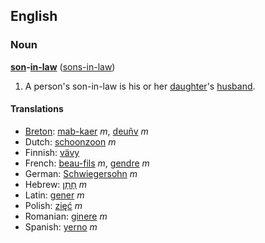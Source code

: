 ==English==
===Noun===
'''[[son]]-[[in-law]]''' ([[sons-in-law]])

# A person's son-in-law is his or her [[daughter]]'s [[husband]].

====Translations====
*[[Breton]]: [[mab-kaer]] ''m'', [[deuñv]] ''m''
*Dutch: [[schoonzoon]] ''m''
*Finnish: [[vävy]]
*French: [[beau-fils]] ''m'', [[gendre]] ''m''
*German: [[Schwiegersohn]] ''m''
*Hebrew: [[חתן|חָתָן]] ''m''
*Latin: [[gener]] ''m''
*Polish: [[zięć]] ''m''
*Romanian: [[ginere]] ''m''
*Spanish: [[yerno]] ''m''